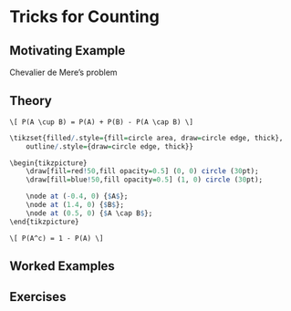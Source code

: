 # Tricks for Counting {#counting}

## Motivating Example {-}

Chevalier de Mere's problem

## Theory {-}

```theorem
\[ P(A \cup B) = P(A) + P(B) - P(A \cap B) \]
```

```r

\tikzset{filled/.style={fill=circle area, draw=circle edge, thick},
    outline/.style={draw=circle edge, thick}}

\begin{tikzpicture}
    \draw[fill=red!50,fill opacity=0.5] (0, 0) circle (30pt);
    \draw[fill=blue!50,fill opacity=0.5] (1, 0) circle (30pt);

    \node at (-0.4, 0) {$A$};
    \node at (1.4, 0) {$B$};
    \node at (0.5, 0) {$A \cap B$};
\end{tikzpicture}
```

```theorem
\[ P(A^c) = 1 - P(A) \]
```

## Worked Examples {-}

## Exercises {-}

